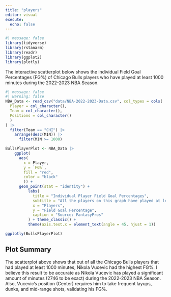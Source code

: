 ```yaml
---
title: "players"
editor: visual
execute:
  echo: false
---
```


```r
#| message: false
library(tidyverse)
library(rstanarm)
library(readr)
library(ggplot2)
library(plotly)
```

The interactive scatterplot below shows the individual Field Goal Percentages (FG%) of Chicago Bulls players who have played at least 1000 minutes during the 2022-2023 NBA Season. 

```r
#| message: false
#| warning: false
NBA_Data <- read_csv("data/NBA-2022-2023-Data.csv", col_types = cols(
  Player = col_character(),
  Team = col_character(),
  Positions = col_character()
  )
) |>
  filter(Team == "CHI") |>
    arrange(desc(MIN)) |>
      filter(MIN >= 1000)


```

```r
BullsPlayerPlot <- NBA_Data |>
    ggplot(
      aes(
        x = Player, 
        y = `FG%`,
        fill = "red",
        color = "black"
        )) +
      geom_point(stat = "identity") + 
          labs(
            title = "Individual Player Field Goal Percentages",
            subtitle = "All the players on this graph have played at least 60 games during the 2022-2023 season ",
            x = "Players",
            y = "Field Goal Percentage",
            caption = "Source: FantasyPros"
          ) + theme_classic() + 
          theme(axis.text.x = element_text(angle = 45, hjust = 1))

ggplotly(BullsPlayerPlot)
```


## Plot Summary

The scatterplot above shows that out of all the Chicago Bulls players that had played at least 1000 minutes, Nikola Vucevic had the highest FG%. I believe this result to be accurate as Nikola Vucevic has played a significant amount of minutes (2746 to be exact) during the 2022-2023 NBA Season. Also, Vucevic's position (Center) requires him to take frequent layups, dunks, and mid-range shots, validating his FG%. 

